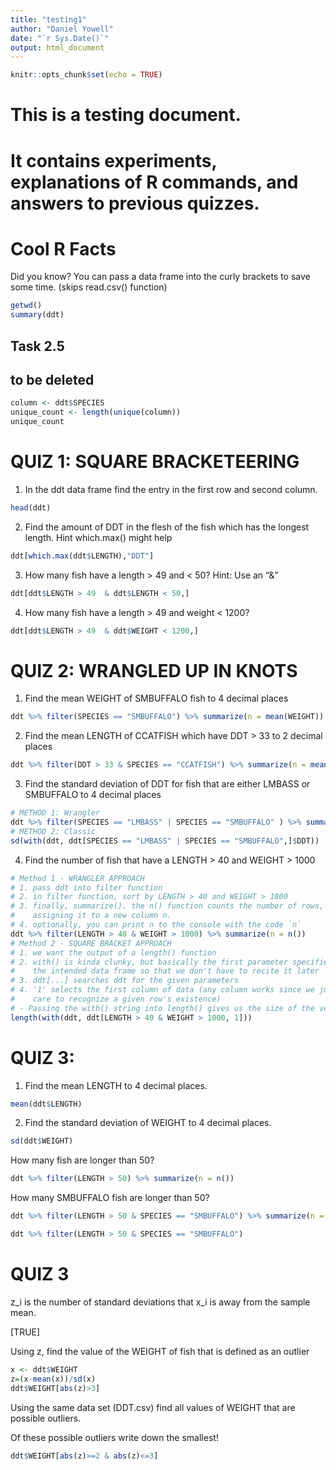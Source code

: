 ```yaml
---
title: "testing1"
author: "Daniel Yowell"
date: "`r Sys.Date()`"
output: html_document
---
```

```r
knitr::opts_chunk$set(echo = TRUE)
```

# This is a testing document.
# It contains experiments, explanations of R commands, and answers to previous quizzes.

# Cool R Facts

Did you know? You can pass a data frame into the curly brackets to save some time.
(skips read.csv() function)
```r
getwd()
summary(ddt)
```

## Task 2.5
## to be deleted

```r
column <- ddt$SPECIES
unique_count <- length(unique(column))
unique_count
```

# QUIZ 1: SQUARE BRACKETEERING

1. In the ddt data frame find the entry in the first row and second column. 
```r
head(ddt)
```

2. Find the amount of DDT in the flesh of the fish which has the longest length. Hint which.max() might help
```r
ddt[which.max(ddt$LENGTH),"DDT"]
```

3. How many fish have a length > 49 and < 50? Hint: Use an "&"
```r
ddt[ddt$LENGTH > 49  & ddt$LENGTH < 50,]
```

4. How many fish have a length > 49 and weight < 1200?
```r
ddt[ddt$LENGTH > 49  & ddt$WEIGHT < 1200,]
```

# QUIZ 2: WRANGLED UP IN KNOTS

1. Find the mean WEIGHT of SMBUFFALO fish to 4 decimal places
```r
ddt %>% filter(SPECIES == "SMBUFFALO") %>% summarize(n = mean(WEIGHT))
```

2. Find the mean LENGTH of CCATFISH which have DDT > 33 to 2 decimal places
```r
ddt %>% filter(DDT > 33 & SPECIES == "CCATFISH") %>% summarize(n = mean(LENGTH))
```

3. Find the standard deviation of DDT for fish that are either  LMBASS  or SMBUFFALO to 4 decimal places
```r
# METHOD 1: Wrangler
ddt %>% filter(SPECIES == "LMBASS" | SPECIES == "SMBUFFALO" ) %>% summarize(sd_DDT = sd(DDT))
# METHOD 2: Classic
sd(with(ddt, ddt[SPECIES == "LMBASS" | SPECIES == "SMBUFFALO",]$DDT))
```

4. Find the number of fish that have a LENGTH > 40  and WEIGHT > 1000
```r
# Method 1 - WRANGLER APPROACH
# 1. pass ddt into filter function
# 2. in filter function, sort by LENGTH > 40 and WEIGHT > 1000
# 3. finally, summarize(). the n() function counts the number of rows, 
#    assigning it to a new column n.
# 4. optionally, you can print n to the console with the code `n`
ddt %>% filter(LENGTH > 40 & WEIGHT > 1000) %>% summarize(n = n())
# Method 2 - SQUARE BRACKET APPROACH
# 1. we want the output of a length() function
# 2. with() is kinda clunky, but basically the first parameter specifies
#    the intended data frame so that we don't have to recite it later
# 3. ddt[...] searches ddt for the given parameters
# 4. '1' selects the first column of data (any column works since we just
#    care to recognize a given row's existence)
# - Passing the with() string into length() gives us the size of the vector
length(with(ddt, ddt[LENGTH > 40 & WEIGHT > 1000, 1]))
```

# QUIZ 3:

1. Find the mean LENGTH to 4 decimal places.
```r
mean(ddt$LENGTH)
```

2. Find the standard deviation of WEIGHT to 4 decimal places.
```r
sd(ddt$WEIGHT)
```

How many fish are longer than 50?
```r
ddt %>% filter(LENGTH > 50) %>% summarize(n = n())
```

How many SMBUFFALO fish are longer than 50?
```r
ddt %>% filter(LENGTH > 50 & SPECIES == "SMBUFFALO") %>% summarize(n = n())
```
```r
ddt %>% filter(LENGTH > 50 & SPECIES == "SMBUFFALO")
```
# QUIZ 3

z_i is the number of standard deviations that x_i is away from the sample mean.

[TRUE]

Using z, find the value of the WEIGHT of fish that is defined as an outlier

```r
x <- ddt$WEIGHT
z=(x-mean(x))/sd(x)
ddt$WEIGHT[abs(z)>3]
```


Using the same data set (DDT.csv) find all values of WEIGHT that are possible outliers.

Of these possible outliers write down the smallest!

```r
ddt$WEIGHT[abs(z)>=2 & abs(z)<=3]
```
